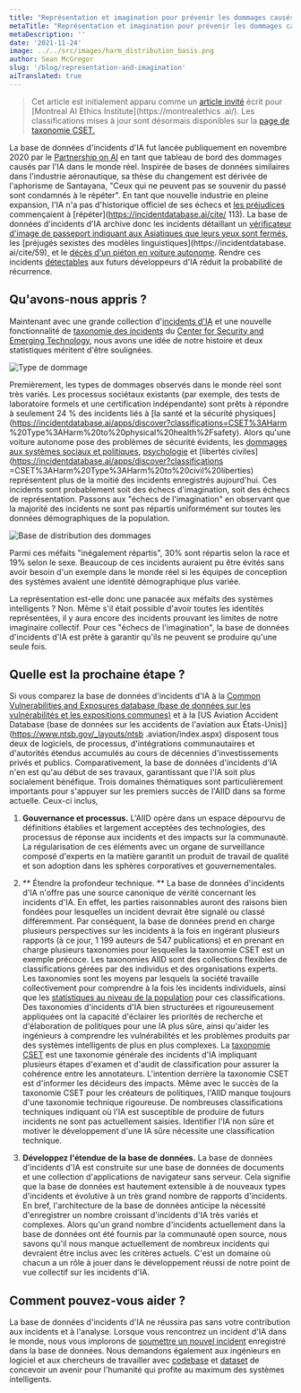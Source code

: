 ```yaml
---
title: "Représentation et imagination pour prévenir les dommages causés par l'IA"
metaTitle: "Représentation et imagination pour prévenir les dommages causés par l'IA"
metaDescription: ''
date: '2021-11-24'
image: ../../src/images/harm_distribution_basis.png
author: Sean McGregor
slug: '/blog/representation-and-imagination'
aiTranslated: true
---
```


> Cet article est initialement apparu comme un [article invité](https://montrealethics.ai/representation-and-imagination-for-preventing-ai-harms/) écrit pour [Montreal AI Ethics Institute](https://montrealethics .ai/). Les classifications mises à jour sont désormais disponibles sur la [page de taxonomie CSET.](https://incidentdatabase.ai/taxonomy/cset)

La base de données d'incidents d'IA fut lancée publiquement en novembre 2020 par le [Partnership on AI](http://partnershiponai.org/) en tant que tableau de bord des dommages causés par l'IA dans le monde réel. Inspirée de bases de données similaires dans l'industrie aéronautique, sa thèse du changement est dérivée de l'aphorisme de Santayana, "Ceux qui ne peuvent pas se souvenir du passé sont condamnés à le répéter". En tant que nouvelle industrie en pleine expansion, l'IA n'a pas d'historique officiel de ses échecs et [les préjudices](https://incidentdatabase.ai/cite/16) commençaient à [répéter](https://incidentdatabase.ai/cite/ 113). La base de données d'incidents d'IA archive donc les incidents détaillant un [vérificateur d'image de passeport indiquant aux Asiatiques que leurs yeux sont fermés](https://incidentdatabase.ai/cite/48), les [préjugés sexistes des modèles linguistiques](https://incidentdatabase. ai/cite/59), et le [décès d'un piéton en voiture autonome](https://incidentdatabase.ai/cite/4). Rendre ces incidents [détectables](https://incidentdatabase.ai/apps/discover) aux futurs développeurs d'IA réduit la probabilité de récurrence.


## Qu'avons-nous appris ?

Maintenant avec une grande collection d'[incidents d'IA](https://incidentdatabase.ai/summaries/incidents) et une nouvelle fonctionnalité de [taxonomie des incidents](https://incidentdatabase.ai/taxonomy/cset) du [Center for Security and Emerging Technology](https://cset.georgetown.edu/), nous avons une idée de notre histoire et deux statistiques méritent d'être soulignées.

![Type de dommage](../src/images/harm_type.png)

Premièrement, les types de dommages observés dans le monde réel sont très variés. Les processus sociétaux existants (par exemple, des tests de laboratoire formels et une certification indépendante) sont prêts à répondre à seulement 24 % des incidents liés à [la santé et la sécurité physiques](https://incidentdatabase.ai/apps/discover?classifications=CSET%3AHarm %20Type%3AHarm%20to%20physical%20health%2Fsafety). Alors qu'une voiture autonome pose des problèmes de sécurité évidents, les [dommages aux systèmes sociaux et politiques](https://incidentdatabase.ai/apps/discover?classifications=CSET%3AHarm%20Type%3AHarm%20to%20social%20or%20political%20systems ), [psychologie](https://incidentdatabase.ai/apps/discover?classifications=CSET%3AHarm%20Type%3APsychological%20harm) et [libertés civiles](https://incidentdatabase.ai/apps/discover?classifications =CSET%3AHarm%20Type%3AHarm%20to%20civil%20liberties) représentent plus de la moitié des incidents enregistrés aujourd'hui. Ces incidents sont probablement soit des échecs d'imagination, soit des échecs de représentation. Passons aux "échecs de l'imagination" en observant que la majorité des incidents ne sont pas répartis uniformément sur toutes les données démographiques de la population.

![Base de distribution des dommages](../src/images/harm_distribution_basis.png)

Parmi ces méfaits "inégalement répartis", 30% sont répartis selon la race et 19% selon le sexe. Beaucoup de ces incidents auraient pu être évités sans avoir besoin d'un exemple dans le monde réel si les équipes de conception des systèmes avaient une identité démographique plus variée.

La représentation est-elle donc une panacée aux méfaits des systèmes intelligents ? Non. Même s'il était possible d'avoir toutes les identités représentées, il y aura encore des incidents prouvant les limites de notre imaginaire collectif. Pour ces "échecs de l'imagination", la base de données d'incidents d'IA est prête à garantir qu'ils ne peuvent se produire qu'une seule fois.

## Quelle est la prochaine étape ?

Si vous comparez la base de données d'incidents d'IA à la [Common Vulnerabilities and Exposures database (base de données sur les vulnérabilités et les expositions communes)](https://cve.mitre.org/) et à la [US Aviation Accident Database (base de données sur les accidents de l'aviation aux États-Unis)](https://www.ntsb.gov/_layouts/ntsb .aviation/index.aspx) disposent tous deux de logiciels, de processus, d'intégrations communautaires et d'autorités étendus accumulés au cours de décennies d'investissements privés et publics. Comparativement, la base de données d'incidents d'IA n'en est qu'au début de ses travaux, garantissant que l'IA soit plus socialement bénéfique. Trois domaines thématiques sont particulièrement importants pour s'appuyer sur les premiers succès de l'AIID dans sa forme actuelle. Ceux-ci inclus,

1. **Gouvernance et processus.** L'AIID opère dans un espace dépourvu de définitions établies et largement acceptées des technologies, des processus de réponse aux incidents et des impacts sur la communauté. La régularisation de ces éléments avec un organe de surveillance composé d'experts en la matière garantit un produit de travail de qualité et son adoption dans les sphères corporatives et gouvernementales.

2. ** Étendre la profondeur technique. ** La base de données d'incidents d'IA n'offre pas une source canonique de vérité concernant les incidents d'IA. En effet, les parties raisonnables auront des raisons bien fondées pour lesquelles un incident devrait être signalé ou classé différemment. Par conséquent, la base de données prend en charge plusieurs perspectives sur les incidents à la fois en ingérant plusieurs rapports (à ce jour, 1 199 auteurs de 547 publications) et en prenant en charge plusieurs taxonomies pour lesquelles la taxonomie CSET est un exemple précoce. Les taxonomies AIID sont des collections flexibles de classifications gérées par des individus et des organisations experts. Les taxonomies sont les moyens par lesquels la société travaille collectivement pour comprendre à la fois les incidents individuels, ainsi que les [statistiques au niveau de la population](https://incidentdatabase.ai/taxonomy/cset) pour ces classifications. Des taxonomies d'incidents d'IA bien structurées et rigoureusement appliquées ont la capacité d'éclairer les priorités de recherche et d'élaboration de politiques pour une IA plus sûre, ainsi qu'aider les ingénieurs à comprendre les vulnérabilités et les problèmes produits par des systèmes intelligents de plus en plus complexes.
La [taxonomie CSET](https://incidentdatabase.ai/taxonomy/cset) est une taxonomie générale des incidents d'IA impliquant plusieurs étapes d'examen et d'audit de classification pour assurer la cohérence entre les annotateurs. L'intention derrière la taxonomie CSET est d'informer les décideurs des impacts. Même avec le succès de la taxonomie CSET pour les créateurs de politiques, l'AIID manque toujours d'une taxonomie technique rigoureuse. De nombreuses classifications techniques indiquant où l'IA est susceptible de produire de futurs incidents ne sont pas actuellement saisies. Identifier l'IA non sûre et motiver le développement d'une IA sûre nécessite une classification technique.

3. **Développez l'étendue de la base de données.** La base de données d'incidents d'IA est construite sur une base de données de documents et une collection d'applications de navigateur sans serveur. Cela signifie que la base de données est hautement extensible à de nouveaux types d'incidents et évolutive à un très grand nombre de rapports d'incidents. En bref, l'architecture de la base de données anticipe la nécessité d'enregistrer un nombre croissant d'incidents d'IA très variés et complexes. Alors qu'un grand nombre d'incidents actuellement dans la base de données ont été fournis par la communauté open source, nous savons qu'il nous manque actuellement de nombreux incidents qui devraient être inclus avec les critères actuels. C'est un domaine où chacun a un rôle à jouer dans le développement réussi de notre point de vue collectif sur les incidents d'IA.

## Comment pouvez-vous aider ?

La base de données d'incidents d'IA ne réussira pas sans votre contribution aux incidents et à l'analyse. Lorsque vous rencontrez un incident d'IA dans le monde, nous vous implorons de [soumettre un nouvel incident](https://incidentdatabase.ai/apps/quickadd) enregistré dans la base de données. Nous demandons également aux ingénieurs en logiciel et aux chercheurs de travailler avec [codebase](https://github.com/PartnershipOnAI/aiid) et [dataset](https://incidentdatabase.ai/research/snapshots) de concevoir un avenir pour l'humanité qui profite au maximum des systèmes intelligents.
